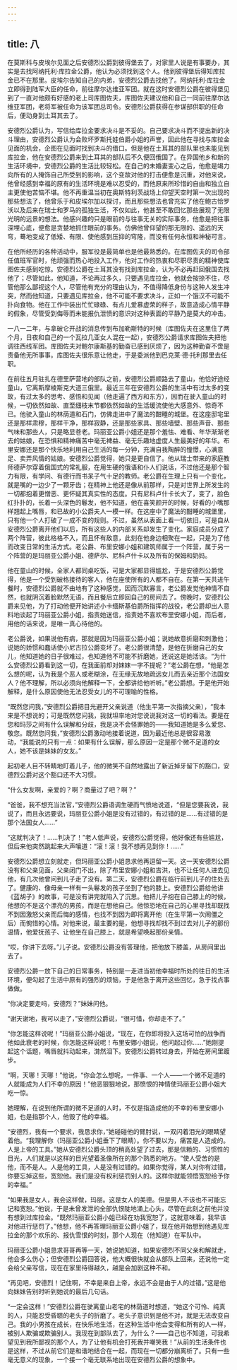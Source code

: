 ```yaml
---
---
---
```

title: 八
---



在莫斯科与皮埃尔见面之后安德烈公爵到彼得堡去了，对家里人说是有事要办，其实是去找阿纳托利·库拉金公爵，他认为必须找到这个人。他到彼得堡后得知库拉金已不在那里。皮埃尔告知自己的内弟，安德烈公爵去找他了。阿纳托利·库拉金立即得到陆军大臣的任命，前往摩尔达维亚军团。就在这时安德烈公爵在彼得堡见到了一直对他颇有好感的老上司库图佐夫，库图佐夫建议他和自己一同前往摩尔达维亚军团，老将军被任命为该军团总司令。安德烈公爵获得在参谋部供职的任命后，便动身到土耳其去了。

安德烈公爵认为，写信给库拉金要求决斗是不妥的。自己要求决斗而不提出新的决斗理由，安德烈公爵认为会败坏罗斯托娃伯爵小姐的声誉，因此他在寻找与库拉金见面的机会，企图在见面时找到决斗的借口。但是他在土耳其的部队里也未能见到库拉金，他在安德烈公爵来到土耳其的部队后不久便回俄国了。在异国他乡和新的生活环境中，安德烈公爵的生活比较轻松。在自己的未婚妻变心之后，他愈是竭力向所有的人掩饰自己所受到的影响，这个变故对他的打击便愈是沉重，对他来说，他曾经感到幸福的原有的生活环境是难以忍受的，而他原来所珍惜的自由和独立自主更使他苦恼不堪。他不再重温当初在奥斯特利茨战场上仰望天空时第一次出现的那些想法了，他曾乐于和皮埃尔加以探讨，而且那些想法也曾充实了他在鲍古恰罗沃以及后来在瑞士和罗马的孤独生活，不仅如此，他甚至不敢回忆那些展现了无限光明的远景的想法。他感兴趣的只是眼前的与往事无关的实际事务，他愈是把往事深埋心底，便愈是贪婪地抓住眼前的事务。仿佛他曾仰望的那无限的、遥远的天穹，蓦地变成了低矮、有限、使他感到压抑的穹隆，而没有任何永恒和神秘可言。

在他所经历的各种活动中，服军役是最简单也是他最熟悉的。在库图佐夫的司令部任值班军官时，他顽强而热心地投入工作，他对工作的热衷和尽职尽责的精神使库图佐夫感到吃惊。安德烈公爵在土耳其没有找到库拉金，认为不必再赶回俄国去找他了；尽管如此，他知道，不论再过多久，只要遇见库拉金，他就会按捺不住，尽管他那么鄙视这个人，尽管他有充分的理由认为，不值得降低身份与这种人发生冲突，然而他知道，只要遇见库拉金，他不可能不要求决斗，正如一个饿汉不可能不扑向食物。他在工作中装出忙忙碌碌、有点儿爱慕虚荣的样子，故意造成心情平静的假象，尽管受到侮辱而未能报仇泄愤的意识对这种表面的平静乃是莫大的冲击。

一八一二年，与拿破仑开战的消息传到布加勒斯特的时候（库图佐夫在这里住了两个月，日夜和自己的一个瓦拉几亚女人混在一起），安德烈公爵请求库图佐夫把他调往西线军团。库图佐夫对鲍尔康斯基的勤奋已感到厌烦了，因为这种勤奋不啻是责备他无所事事。库图佐夫很乐意让他走，于是委派他到巴克莱·德·托利那里去任职。

在前往五月驻扎在德里萨营地的部队之前，安德烈公爵顺路去了童山，他恰好途经童山，它离斯摩棱斯克大道三俄里。最近三年在安德烈公爵的生活中有过太多的变故，有过太多的思考、感悟和见闻（他走遍了西方和东方），因而在驶入童山的时候，一切依然如故、直至细枝末节都依然如故的生活缓流使他大感意外、惊奇不已。他驶入童山的林荫道和石门，仿佛走进中了魔法的酣睡的城堡。在这座邸宅里还是那样肃穆，那样干净，那样寂静，还是那些家具、那些墙壁、那些声音、那些气味和那些人，只是略显苍老。玛丽亚公爵小姐还是那个羞怯、难看、年华渐渐老去的姑娘，在恐惧和精神痛苦中毫无裨益、毫无乐趣地虚度人生最美好的年华。布里安娜还是那个快乐地利用自己生活的每一分钟，充满自我陶醉的憧憬，心满意足、卖弄风情的姑娘。安德烈公爵觉得，她只是更自信了。他从瑞士带来的家庭教师德萨尔穿着俄国式的常礼服，在用生硬的俄语和仆人们说话，不过他还是那个智力有限，有学问、有德行而书呆子气十足的教师。老公爵在生理上只有一个变化，就是嘴的一边少了一颗牙齿；在精神上他还是像从前那样，只是对世界上所发生的一切都抱着更憎恶、更怀疑其真实性的态度。只有尼科卢什卡长大了，变了，脸色红扑扑的，长着一头深色的鬈发，他不知道，他在喜笑颜开的时候，好看的小嘴那样翘起上嘴唇，和已故的小公爵夫人一模一样。在这座中了魔法的酣睡的城堡里，只有他一个人打破了一成不变的规则。不过，虽然从表面上看一切依旧，可是自从安德烈公爵离开他们以后，所有这些人的内部关系却发生了变化。家庭成员分成了两个阵营，彼此格格不入，而且怀有敌意，此刻在他身边相聚在一起，只是为了他而改变日常的生活方式。老公爵、布里安娜小姐和建筑师属于一个阵营，属于另一个阵营的是玛丽亚公爵小姐、德萨尔、尼科卢什卡以及所有的保姆和奶妈。

他在童山的时候，全家人都同桌吃饭，可是大家都显得尴尬，于是安德烈公爵觉得，他是一个受到破格接待的客人，他在座使所有的人都不自在。在第一天共进午餐时，安德烈公爵就不由地有了这种感觉，因而沉默寡言，老公爵发觉他神情不自然，也就阴沉着脸默然无语，而且餐后立即回自己的房间去了。傍晚时，安德烈公爵来见他，为了打动他便开始讲述小卡缅斯基伯爵所指挥的战役，老公爵却出人意料地谈起了玛丽亚公爵小姐，指责她迷信，指责她不喜欢布里安娜小姐，而后者，用他的话来说，是唯一真心待他的。

老公爵说，如果说他有病，那就是因为玛丽亚公爵小姐；说她故意折磨和刺激他；说她的娇惯和蠢话使小尼古拉公爵变坏了。老公爵很清楚，是他在折磨自己的女儿，他知道她的日子很难过，也知道他不可能不折磨她，还说这是她活该。“为什么安德烈公爵看到这一切，在我面前却对妹妹一字不提呢？”老公爵在想，“他是怎么想的呢，认为我是个恶人或老糊涂，在无缘无故地疏远女儿而去亲近那个法国女人？他不理解，所以必须向他解释一下，全都讲给他听听。”老公爵想。于是他开始解释，是什么原因使他无法忍受女儿的不可理喻的性格。

“既然您问我，”安德烈公爵把目光避开父亲说道（他生平第一次指摘父亲），“我本来是不想说的；可是既然您问我，我就坦率地对您说说我对这一切的看法。要是在您和玛莎之间有什么误解和分歧，我是决不会怪罪她的——我知道她是多么爱您、敬您。既然您问我，”安德烈公爵激动地接着说道，因为最近他总是很容易激动，“我能说的只有一点：如果有什么误解，那么原因一定是那个微不足道的女人，她不该是妹妹的女友。”

起初老人目不转睛地盯着儿子，他的微笑不自然地露出了新近掉牙留下的豁口，安德烈公爵对这个豁口还不大习惯。

“什么女友啊，亲爱的？啊？商量过了吧？啊？”

“爸爸，我不想充当法官，”安德烈公爵语调生硬而气愤地说道，“但是您要我说，我说了，而且永远要说，玛丽亚公爵小姐是没有过错的，有过错的是……有过错的是那个法国女人……”

“这就判决了！……判决了！”老人低声说，安德烈公爵觉得，他好像还有些尴尬，但后来他突然跳起来大声嚷道：“滚！滚！我不想再见到你！……”

安德烈公爵想立刻就走，但玛丽亚公爵小姐恳求他再逗留一天。这一天安德烈公爵没有和父亲见面，父亲闭门不出，除了布里安娜小姐和吉洪，也不让任何人进去见他，有几次他曾问到儿子走了没有。第二天，安德烈公爵在临行前到儿子的住处去了。健康的、像母亲一样有一头鬈发的孩子坐到了他的膝上。安德烈公爵给他讲《蓝胡子》的故事，可是没有讲完就陷入了沉思。他把儿子抱在自己膝上的时候，他想的不是这个漂亮的男孩，而是在想他自己。他惊恐地在自己的心里寻找却既找不到因激怒父亲而后悔的感情，也找不到因为即将离开他（在生平第一次闹僵之后）而惋惜的心情。对他来说，最主要的是，他想寻找却找不到过去对儿子的那份温情，他爱抚孩子、让他坐在自己膝上，就是希望唤起那份亲情。

“哎，你讲下去呀。”儿子说。安德烈公爵没有答理他，把他放下膝盖，从房间里出去了。

安德烈公爵一放下自己的日常事务，特别是一走进当初他幸福时所处的往日的生活环境，便勾起了生活中原有的强烈的烦恼，于是他急于离开这些回忆，急于找点事做做。

“你决定要走吗，安德烈？”妹妹问他。

“谢天谢地，我可以走了，”安德烈公爵说，“很可惜，你却走不了。”

“你怎能这样说呢！”玛丽亚公爵小姐说，“现在，在你即将投入这场可怕的战争而他如此衰老的时候，你怎能这样说呢！布里安娜小姐说，他问起过你……”她刚提起这个话题，嘴唇就抖动起来，潸然泪下。安德烈公爵转过身去，开始在房间里踱步。

“啊，天哪！天哪！”他说，“你会怎么想呢，一件事、一个人——一个微不足道的人就能成为人们不幸的原因！”他恶狠狠地说，那愤恨的神情使玛丽亚公爵小姐大吃一惊。

她理解，在说到他所谓的微不足道的人时，不仅是指造成他的不幸的布里安娜小姐，也是指那个人，他毁了他的幸福。

“安德烈，我有一个要求，我恳求你，”她碰碰他的臂肘说，一双闪着泪光的眼睛望着他。“我理解你（玛丽亚公爵小姐垂下了眼睛）。你不要以为，痛苦是人造成的。人是上帝的工具。”她从安德烈公爵头顶的稍高处望了过去，那是信赖的、习惯性的目光，人们就是以这样的目光望着圣像所在的那个熟悉的地方。“使人受苦的是他，而不是人。人是他的工具，人是没有过错的。如果你觉得，某人对你有过错，你要忘掉这些，宽恕他。我们是没有权利惩罚别人的。这样你就能领悟宽恕给予你的幸福。”

“如果我是女人，我会这样做，玛丽。这是女人的美德。但是男人不该也不可能忘记和宽恕。”他说，于是未曾发泄的全部仇恨陡地涌上心头，尽管在此刻之前他并没有想到过库拉金。“既然玛丽亚公爵小姐已经在劝我宽恕了，这就意味着，我早该对他进行惩罚了。”他想，他不再答理玛丽亚公爵小姐了，现在他开始想到他遇见库拉金的那个欢乐的、报仇雪恨的时刻，那个人现在（他知道）在军队中。

玛丽亚公爵小姐恳求哥哥再等一天，她说她知道，如果安德烈不同父亲和解就走，他会多么伤心；但安德烈公爵回答说，他大概很快就会从部队上回来，还说他一定会给父亲写信，现在在家里待得越久，越是会加剧这种不和。

“再见吧，安德烈！记住啊，不幸是来自上帝，永远不会是由于人的过错。”这是他向妹妹告别时听到她说的最后几句话。

“一定会这样！”安德烈公爵在驶离童山老宅的林荫道时想道，“她这个可怜、纯真的人，只能忍受昏聩的老头子的折磨了。老头子意识到是他不对，就是无法改变自己。我的小男孩在成长，在快乐地生活，在这种生活中他会变得和所有的人一样，被别人欺骗或欺骗别人。我现在到部队去了，为什么？——自己也不知道，可我希望见到我所鄙视的那个人，为了让他有机会打死我并嘲笑我！”从前的生活条件也是这样，不过从前它们是和谐地结合在一起，而现在一切都分崩离析了。只有一些毫无意义的现象，一个接一个毫无联系地出现在安德烈公爵的想象中。